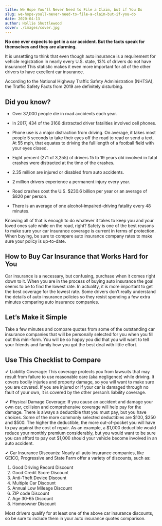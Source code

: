 ```yaml
---
title: We Hope You'll Never Need to File a Claim, but if You Do
slug: we-hope-youll-never-need-to-file-a-claim-but-if-you-do
date: 2020-04-13
author: Hollie Shuttlewood
cover: ./images/cover.jpg
---
```


**No one ever expects to get in a car accident. But the facts speak for themselves and they are alarming.**

It is unsettling to think that even though auto insurance is a requirement for vehicle registration in nearly every U.S. state, 13% of drivers do not have insurance! This statistic makes it even more important for all of the other drivers to have excellent car insurance.

According to the National Highway Traffic Safety Administration (NHTSA), the Traffic Safety Facts from 2019 are definitely disturbing.

## Did you know?

- Over 37,000 people die in road accidents each year.

- In 2017, 434 of the 3166 distracted driver fatalities involved cell phones.

- Phone use is a major distraction from driving. On average, it takes most people 5 seconds to take their eyes off the road to read or send a text. At 55 mph, that equates to driving the full length of a football field with your eyes closed.

- Eight percent (271 of 3,255) of drivers 15 to 19 years old involved in fatal crashes were distracted at the time of the crashes.

- 2.35 million are injured or disabled from auto accidents.

- 2 million drivers experience a permanent injury every year.

- Road crashes cost the U.S. $230.6 billion per year or an average of $820 per person.

- There is an average of one alcohol-impaired-driving fatality every 48 minutes.

Knowing all of that is enough to do whatever it takes to keep you and your loved ones safe while on the road, right? Safety is one of the best reasons to make sure your car insurance coverage is current in terms of protection. When buying, be sure to compare auto insurance company rates to make sure your policy is up-to-date.

## How to Buy Car Insurance that Works Hard for You

Car insurance is a necessary, but confusing, purchase when it comes right down to it. When you are in the process of buying auto insurance the goal seems to be to find the lowest rate. In actuality, it is more important to get the best coverage for the lowest rate. Some drivers don’t really understand the details of auto insurance policies so they resist spending a few extra minutes comparing auto insurance companies.

## Let’s Make it Simple

Take a few minutes and compare quotes from some of the outstanding car insurance companies that will be personally selected for you when you fill out this mini-form. You will be so happy you did that you will want to tell your friends and family how you got the best deal with little effort.

## Use This Checklist to Compare

✔ Liability Coverage: This coverage protects you from lawsuits that may result from failure to use reasonable care (aka negligence) while driving. It covers bodily injuries and property damage, so you will want to make sure you are covered. If you are injured or if your car is damaged through no fault of your own, it is covered by the other person’s liability coverage.

✔ Physical Damage Coverage: If you cause an accident and damage your own car, collision and comprehensive coverage will help pay for the damage. There is always a deductible that you must pay, but you have choices. Some of the more commonly selected deductibles are $100, $250 and $500. The higher the deductible, the more out-of-pocket you will have to pay against the cost of repair. As an example, a $1,000 deductible would reduce your monthly premium considerably, but you would want to be sure you can afford to pay out \$1,000 should your vehicle become involved in an auto accident.

✔ Car Insurance Discounts: Nearly all auto insurance companies, like GEICO, Progressive and State Farm offer a variety of discounts, such as:

1. Good Driving Record Discount
2. Good Credit Score Discount
3. Anti-Theft Device Discount
4. Multiple Car Discount
5. Annual Low Mileage Discount
6. ZIP code Discount
7. Age 30-65 Discount
8. Homeowner Discount

Most drivers qualify for at least one of the above car insurance discounts, so be sure to include them in your auto insurance quotes comparison.
